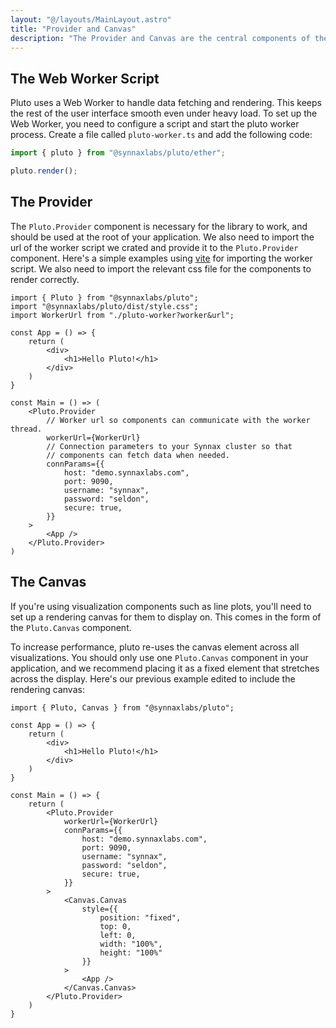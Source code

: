 ```yaml
---
layout: "@/layouts/MainLayout.astro"
title: "Provider and Canvas"
description: "The Provider and Canvas are the central components of the Pluto library"
---
```


## The Web Worker Script

Pluto uses a Web Worker to handle data fetching and rendering. This keeps the rest of the
user interface smooth even under heavy load. To set up the Web Worker, you need to 
configure a script and start the pluto worker process. Create a file called 
`pluto-worker.ts` and add the following code:

```typescript
import { pluto } from "@synnaxlabs/pluto/ether";

pluto.render();
```

## The Provider 

The `Pluto.Provider` component is necessary for the library to work, and should be used
at the root of your application. We also need to import the url of the worker script we
crated and provide it to the `Pluto.Provider` component. Here's a simple examples using
[vite](https://vitejs.dev/) for importing the worker script. We also need to import the
relevant css file for the components to render correctly.


```tsx
import { Pluto } from "@synnaxlabs/pluto";
import "@synnaxlabs/pluto/dist/style.css";
import WorkerUrl from "./pluto-worker?worker&url";

const App = () => {
    return (
        <div>
            <h1>Hello Pluto!</h1>
        </div>
    )
}

const Main = () => (
    <Pluto.Provider
        // Worker url so components can communicate with the worker thread.
        workerUrl={WorkerUrl}
        // Connection parameters to your Synnax cluster so that 
        // components can fetch data when needed.
        connParams={{
            host: "demo.synnaxlabs.com",
            port: 9090,
            username: "synnax",
            password: "seldon",
            secure: true,
        }}
    >
        <App />
    </Pluto.Provider>
)
```

## The Canvas

If you're using visualization components such as line plots, you'll need to set up a 
rendering canvas for them to display on. This comes in the form of the `Pluto.Canvas`
component.

To increase performance, pluto re-uses the canvas element across all visualizations. You
should only use one `Pluto.Canvas` component in your application, and we recommend placing
it as a fixed element that stretches across the display. Here's our previous example 
edited to include the rendering canvas:

```tsx
import { Pluto, Canvas } from "@synnaxlabs/pluto";

const App = () => {
    return (
        <div>
            <h1>Hello Pluto!</h1>
        </div>
    )
}

const Main = () => {
    return (
        <Pluto.Provider
            workerUrl={WorkerUrl}
            connParams={{
                host: "demo.synnaxlabs.com",
                port: 9090,
                username: "synnax",
                password: "seldon",
                secure: true,
            }}
        >
            <Canvas.Canvas
                style={{
                    position: "fixed",
                    top: 0,
                    left: 0,
                    width: "100%",
                    height: "100%"
                }}
            >
                <App />
            </Canvas.Canvas>
        </Pluto.Provider>
    )
}
```

